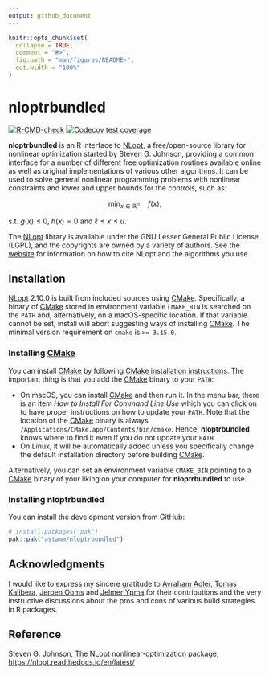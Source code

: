 ```yaml
---
output: github_document
---
```


<!-- README.md is generated from README.Rmd. Please edit that file -->

```r
knitr::opts_chunk$set(
  collapse = TRUE,
  comment = "#>",
  fig.path = "man/figures/README-",
  out.width = "100%"
)
```

# nloptrbundled

<!-- badges: start -->
[![R-CMD-check](https://github.com/astamm/nloptrbundled/actions/workflows/R-CMD-check.yaml/badge.svg)](https://github.com/astamm/nloptrbundled/actions/workflows/R-CMD-check.yaml)
[![Codecov test coverage](https://codecov.io/gh/astamm/nloptrbundled/graph/badge.svg)](https://app.codecov.io/gh/astamm/nloptrbundled)
<!-- badges: end -->

**nloptrbundled** is an R interface to
[NLopt](https://nlopt.readthedocs.io/en/latest/), a free/open-source library for
nonlinear optimization started by Steven G. Johnson, providing a common
interface for a number of different free optimization routines available online
as well as original implementations of various other algorithms. It can be used
to solve general nonlinear programming problems with nonlinear constraints and
lower and upper bounds for the controls, such as:

$$ \min_{x \in \mathbb{R}^n} \quad f(x), $$

s.t. $g(x) \le 0$, $h(x) = 0$ and $\ell \le x \le u$.

The [NLopt](https://nlopt.readthedocs.io/en/latest/) library is available under
the GNU Lesser General Public License (LGPL), and the copyrights are owned by a
variety of authors. See the
[website](https://nlopt.readthedocs.io/en/latest/Citing_NLopt/) for information
on how to cite NLopt and the algorithms you use.

## Installation

[NLopt](https://nlopt.readthedocs.io/en/latest/) 2.10.0 is built from included
sources using [CMake](https://cmake.org). Specifically, a binary  of
[CMake](https://cmake.org) stored in environment variable `CMAKE_BIN` is
searched on the `PATH` and, alternatively, on a macOS-specific location. If that
variable cannot be set, install will abort suggesting ways of installing
[CMake](https://cmake.org). The minimal version requirement on `cmake` is `>=
3.15.0`.

### Installing [CMake](https://cmake.org)

You can install [CMake](https://cmake.org) by following [CMake installation
instructions](https://cmake.org/resources/). The important thing is that you add
the [CMake](https://cmake.org) binary to your `PATH`:

- On macOS, you can install [CMake](https://cmake.org) and then run it. In the
menu bar, there is an item *How to Install For Command Line Use* which you can
click on to have proper instructions on how to update your `PATH`. Note that the
location of the [CMake](https://cmake.org) binary is always
`/Applications/CMake.app/Contents/bin/cmake`. Hence, **nloptrbundled** knows
where to find it even if you do not update your `PATH`.
- On Linux, it will be automatically added unless you specifically change the
default installation directory before building [CMake](https://cmake.org).

Alternatively, you can set an environment variable `CMAKE_BIN` pointing to a
[CMake](https://cmake.org) binary of your liking on your computer for
**nloptrbundled** to use.

### Installing **nloptrbundled**

You can install the development version from GitHub:

```r
# install.packages("pak")
pak::pak("astamm/nloptrbundled")
```

## Acknowledgments

I would like to express my sincere gratitude to [Avraham
Adler](https://github.com/aadler), [Tomas
Kalibera](https://github.com/kalibera), [Jeroen Ooms](https://github.com/jeroen)
and [Jelmer Ypma](https://github.com/jyypma) for their contributions and the
very instructive discussions about the pros and cons of various build strategies
in R packages.

## Reference

Steven G. Johnson, The NLopt nonlinear-optimization package, [https://nlopt.readthedocs.io/en/latest/](https://nlopt.readthedocs.io/en/latest/)
